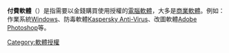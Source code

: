 {{noteTA
|G1=IT
}}
{{expand|time=2015-05-22T01:49:03+00:00}}
{{unreferenced|time=2015-05-22T01:49:03+00:00}}
'''付費軟體'''（{{lang-en|'''Paid software'''}}）是指需要以金錢購買使用授權的[[電腦軟體|電腦軟體]]，大多是[[商業軟體|商業軟體]]。例如：作業系統[[Windows|Windows]]、防毒軟體[[Kaspersky_Anti-Virus|Kaspersky Anti-Virus]]、改圖軟體[[Adobe_Photoshop|Adobe Photoshop]]等。

{{软件发行}}

{{Compu-soft-stub}}
[[Category:軟體授權|Category:軟體授權]]